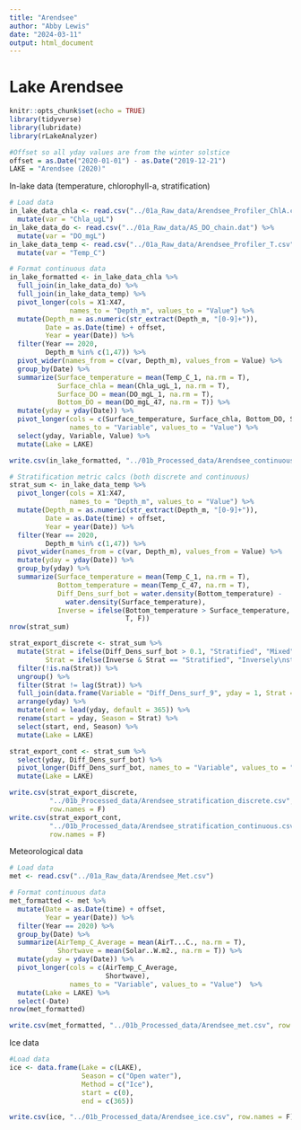 ```yaml
---
title: "Arendsee"
author: "Abby Lewis"
date: "2024-03-11"
output: html_document
---
```


# Lake Arendsee

```r
knitr::opts_chunk$set(echo = TRUE)
library(tidyverse)
library(lubridate)
library(rLakeAnalyzer)

#Offset so all yday values are from the winter solstice
offset = as.Date("2020-01-01") - as.Date("2019-12-21")
LAKE = "Arendsee (2020)"
```

In-lake data (temperature, chlorophyll-a, stratification)

```r
# Load data
in_lake_data_chla <- read.csv("../01a_Raw_data/Arendsee_Profiler_ChlA.csv") %>%
  mutate(var = "Chla_ugL")
in_lake_data_do <- read.csv("../01a_Raw_data/AS_DO_chain.dat") %>%
  mutate(var = "DO_mgL")
in_lake_data_temp <- read.csv("../01a_Raw_data/Arendsee_Profiler_T.csv") %>%
  mutate(var = "Temp_C")

# Format continuous data
in_lake_formatted <- in_lake_data_chla %>%
  full_join(in_lake_data_do) %>%
  full_join(in_lake_data_temp) %>%
  pivot_longer(cols = X1:X47, 
               names_to = "Depth_m", values_to = "Value") %>%
  mutate(Depth_m = as.numeric(str_extract(Depth_m, "[0-9]+")),
         Date = as.Date(time) + offset,
         Year = year(Date)) %>%
  filter(Year == 2020,
         Depth_m %in% c(1,47)) %>%
  pivot_wider(names_from = c(var, Depth_m), values_from = Value) %>%
  group_by(Date) %>%
  summarize(Surface_temperature = mean(Temp_C_1, na.rm = T),
            Surface_chla = mean(Chla_ugL_1, na.rm = T),
            Surface_DO = mean(DO_mgL_1, na.rm = T),
            Bottom_DO = mean(DO_mgL_47, na.rm = T)) %>%
  mutate(yday = yday(Date)) %>%
  pivot_longer(cols = c(Surface_temperature, Surface_chla, Bottom_DO, Surface_DO), 
               names_to = "Variable", values_to = "Value") %>%
  select(yday, Variable, Value) %>%
  mutate(Lake = LAKE)

write.csv(in_lake_formatted, "../01b_Processed_data/Arendsee_continuous.csv", row.names = F)

# Stratification metric calcs (both discrete and continuous)
strat_sum <- in_lake_data_temp %>%
  pivot_longer(cols = X1:X47, 
               names_to = "Depth_m", values_to = "Value") %>%
  mutate(Depth_m = as.numeric(str_extract(Depth_m, "[0-9]+")),
         Date = as.Date(time) + offset,
         Year = year(Date)) %>%
  filter(Year == 2020,
         Depth_m %in% c(1,47)) %>%
  pivot_wider(names_from = c(var, Depth_m), values_from = Value) %>%
  mutate(yday = yday(Date)) %>%
  group_by(yday) %>%
  summarize(Surface_temperature = mean(Temp_C_1, na.rm = T),
            Bottom_temperature = mean(Temp_C_47, na.rm = T),
            Diff_Dens_surf_bot = water.density(Bottom_temperature) - 
              water.density(Surface_temperature),
            Inverse = ifelse(Bottom_temperature > Surface_temperature,
                             T, F))
nrow(strat_sum)

strat_export_discrete <- strat_sum %>%
  mutate(Strat = ifelse(Diff_Dens_surf_bot > 0.1, "Stratified", "Mixed"),
         Strat = ifelse(Inverse & Strat == "Stratified", "Inversely\nstratified", Strat)) %>%
  filter(!is.na(Strat)) %>%
  ungroup() %>%
  filter(Strat != lag(Strat)) %>%
  full_join(data.frame(Variable = "Diff_Dens_surf_9", yday = 1, Strat = "Mixed")) %>%
  arrange(yday) %>%
  mutate(end = lead(yday, default = 365)) %>%
  rename(start = yday, Season = Strat) %>%
  select(start, end, Season) %>%
  mutate(Lake = LAKE)

strat_export_cont <- strat_sum %>%
  select(yday, Diff_Dens_surf_bot) %>%
  pivot_longer(Diff_Dens_surf_bot, names_to = "Variable", values_to = "Value") %>%
  mutate(Lake = LAKE)

write.csv(strat_export_discrete, 
          "../01b_Processed_data/Arendsee_stratification_discrete.csv", 
          row.names = F)
write.csv(strat_export_cont, 
          "../01b_Processed_data/Arendsee_stratification_continuous.csv", 
          row.names = F)
```

Meteorological data

```r
# Load data
met <- read.csv("../01a_Raw_data/Arendsee_Met.csv")

# Format continuous data
met_formatted <- met %>%
  mutate(Date = as.Date(time) + offset,
         Year = year(Date)) %>%
  filter(Year == 2020) %>%
  group_by(Date) %>%
  summarize(AirTemp_C_Average = mean(AirT...C., na.rm = T),
            Shortwave = mean(Solar..W.m2., na.rm = T)) %>%
  mutate(yday = yday(Date)) %>%
  pivot_longer(cols = c(AirTemp_C_Average,
                        Shortwave), 
               names_to = "Variable", values_to = "Value")  %>%
  mutate(Lake = LAKE) %>%
  select(-Date)
nrow(met_formatted)

write.csv(met_formatted, "../01b_Processed_data/Arendsee_met.csv", row.names = F)
```

Ice data

```r
#Load data
ice <- data.frame(Lake = c(LAKE),
                  Season = c("Open water"),
                  Method = c("Ice"),
                  start = c(0),
                  end = c(365))

write.csv(ice, "../01b_Processed_data/Arendsee_ice.csv", row.names = F)
```
